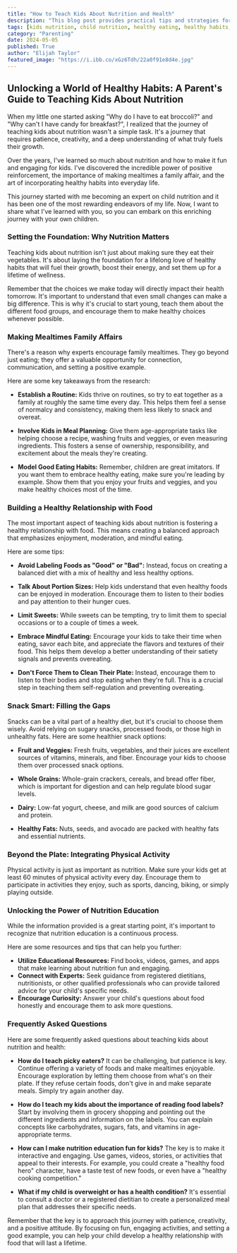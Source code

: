 ```yaml
---
title: "How to Teach Kids About Nutrition and Health"
description: "This blog post provides practical tips and strategies for parents on how to teach their children about nutrition and healthy eating habits. It covers topics like setting a foundation for healthy choices, making mealtimes family affairs, building a positive relationship with food, and incorporating physical activity."
tags: [kids nutrition, child nutrition, healthy eating, healthy habits, parenting, family meals, food education, picky eaters, snacking, physical activity]
category: "Parenting"
date: 2024-05-05
published: True
author: "Elijah Taylor"
featured_image: "https://i.ibb.co/xGz6Tdh/22a0f91e8d4e.jpg"
---
```


##  Unlocking a World of Healthy Habits: A Parent's Guide to Teaching Kids About Nutrition

When my little one started asking "Why do I have to eat broccoli?" and "Why can't I have candy for breakfast?", I realized that the journey of teaching kids about nutrition wasn't a simple task. It's a journey that requires patience, creativity, and a deep understanding of what truly fuels their growth.

Over the years, I've learned so much about nutrition and how to make it fun and engaging for kids. I've discovered the incredible power of positive reinforcement, the importance of making mealtimes a family affair, and the art of incorporating healthy habits into everyday life. 

This journey started with me becoming an expert on child nutrition and it has been one of the most rewarding endeavors of my life. Now, I want to share what I've learned with you, so you can embark on this enriching journey with your own children.  

###  Setting the Foundation: Why Nutrition Matters

Teaching kids about nutrition isn't just about making sure they eat their vegetables. It's about laying the foundation for a lifelong love of healthy habits that will fuel their growth, boost their energy, and set them up for a lifetime of wellness. 

Remember that the choices we make today will directly impact their health tomorrow. It's important to understand that even small changes can make a big difference. This is why it's crucial to start young, teach them about the different food groups, and encourage them to make healthy choices whenever possible.

###  Making Mealtimes Family Affairs

There's a reason why experts encourage family mealtimes. They go beyond just eating; they offer a valuable opportunity for connection, communication, and setting a positive example. 

Here are some key takeaways from the research:

* **Establish a Routine:**  Kids thrive on routines, so try to eat together as a family at roughly the same time every day. This helps them feel a sense of normalcy and consistency, making them less likely to snack and overeat.

* **Involve Kids in Meal Planning:** Give them age-appropriate tasks like helping choose a recipe, washing fruits and veggies, or even measuring ingredients. This fosters a sense of ownership, responsibility, and excitement about the meals they're creating.

* **Model Good Eating Habits:** Remember, children are great imitators. If you want them to embrace healthy eating, make sure you're leading by example.  Show them that you enjoy your fruits and veggies, and you make healthy choices most of the time. 

###  Building a Healthy Relationship with Food

The most important aspect of teaching kids about nutrition is fostering a healthy relationship with food. This means creating a balanced approach that emphasizes enjoyment, moderation, and mindful eating. 

Here are some tips:

* **Avoid Labeling Foods as "Good" or "Bad":** Instead, focus on creating a balanced diet with a mix of healthy and less healthy options.  

* **Talk About Portion Sizes:**  Help kids understand that even healthy foods can be enjoyed in moderation. Encourage them to listen to their bodies and pay attention to their hunger cues. 

* **Limit Sweets:**  While sweets can be tempting, try to limit them to special occasions or to a couple of times a week.  

* **Embrace Mindful Eating:**  Encourage your kids to take their time when eating, savor each bite, and appreciate the flavors and textures of their food. This helps them develop a better understanding of their satiety signals and prevents overeating. 

* **Don't Force Them to Clean Their Plate:** Instead, encourage them to listen to their bodies and stop eating when they're full. This is a crucial step in teaching them self-regulation and preventing overeating.

###  Snack Smart: Filling the Gaps

Snacks can be a vital part of a healthy diet, but it's crucial to choose them wisely. Avoid relying on sugary snacks, processed foods, or those high in unhealthy fats.  Here are some healthier snack options: 

* **Fruit and Veggies:** Fresh fruits, vegetables, and their juices are excellent sources of vitamins, minerals, and fiber. Encourage your kids to choose them over processed snack options.

* **Whole Grains:** Whole-grain crackers, cereals, and bread offer fiber, which is important for digestion and can help regulate blood sugar levels.

* **Dairy:** Low-fat yogurt, cheese, and milk are good sources of calcium and protein.

* **Healthy Fats:**  Nuts, seeds, and avocado are packed with healthy fats and essential nutrients.  

###  Beyond the Plate: Integrating Physical Activity 

Physical activity is just as important as nutrition. Make sure your kids get at least 60 minutes of physical activity every day. Encourage them to participate in activities they enjoy, such as sports, dancing, biking, or simply playing outside.

###  Unlocking the Power of Nutrition Education

While the information provided is a great starting point, it's important to recognize that nutrition education is a continuous process.  

Here are some resources and tips that can help you further:

* **Utilize Educational Resources:**  Find books, videos, games, and apps that make learning about nutrition fun and engaging. 
* **Connect with Experts:** Seek guidance from registered dietitians, nutritionists, or other qualified professionals who can provide tailored advice for your child's specific needs.
* **Encourage Curiosity:**  Answer your child's questions about food honestly and encourage them to ask more questions.  

###  Frequently Asked Questions

Here are some frequently asked questions about teaching kids about nutrition and health:

* **How do I teach picky eaters?** It can be challenging, but patience is key. Continue offering a variety of foods and make mealtimes enjoyable. Encourage exploration by letting them choose from what's on their plate. If they refuse certain foods, don't give in and make separate meals. Simply try again another day. 

* **How do I teach my kids about the importance of reading food labels?** Start by involving them in grocery shopping and pointing out the different ingredients and information on the labels.  You can explain concepts like carbohydrates, sugars, fats, and vitamins in age-appropriate terms.

* **How can I make nutrition education fun for kids?** The key is to make it interactive and engaging. Use games, videos, stories, or activities that appeal to their interests.  For example, you could create a "healthy food hero" character, have a taste test of new foods, or even have a "healthy cooking competition."

* **What if my child is overweight or has a health condition?** It's essential to consult a doctor or a registered dietitian to create a personalized meal plan that addresses their specific needs. 

Remember that the key is to approach this journey with patience, creativity, and a positive attitude.  By focusing on fun, engaging activities, and setting a good example, you can help your child develop a healthy relationship with food that will last a lifetime. 
